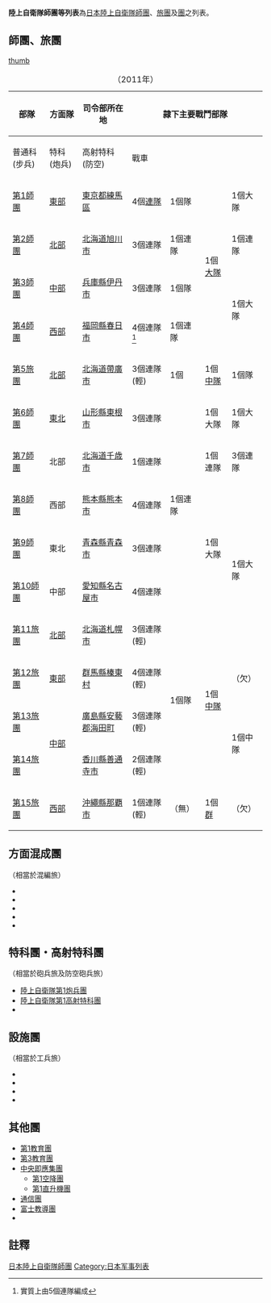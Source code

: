 
'''陸上自衛隊師團等列表'''為[[日本|日本]][[陸上自衛隊|陸上自衛隊]][[師團|師團]]、[[旅|旅團]]及[[團_(軍隊)|團]]之列表。

== 師團、旅團 ==
[[file:JGSDF_divisions.svg|thumb]]
{| class="wikitable"
|+（2011年）
|-
!rowspan="2"|部隊!!rowspan="2"|方面隊!!rowspan="2"|司令部所在地!!colspan="4"|隷下主要戰鬥部隊!!rowspan="2"|特色||rowspan=2|{{link-ja|指定職|指定職|師團/旅團長}}<br />俸給!!rowspan="2"|部隊官方主頁
|-
!普通科(步兵)!!特科(炮兵)!!高射特科(防空)!!戰車
|-
|[[陸上自衛隊第1師團|第1師團]]||[[東部方面隊|東部]]||[[東京都|東京都]][[練馬區|練馬區]]||4個[[團_(軍隊)|連隊]]||1個隊||rowspan="4"|1個[[营|大隊]]||1個大隊||即應近代化（政經中樞型）||rowspan=4|2號俸給||[http://www.mod.go.jp/gsdf/eae/1d/]
|-
|[[陸上自衛隊第2師團|第2師團]]||[[北部方面隊|北部]]||[[北海道|北海道]][[旭川市|旭川市]]||3個連隊||1個連隊||1個連隊||總合近代化||[http://www.mod.go.jp/gsdf/nae/2d/]
|-
|[[陸上自衛隊第3師團|第3師團]]||[[中部方面队|中部]]||[[兵庫縣|兵庫縣]][[伊丹市|伊丹市]]||3個連隊||1個隊||rowspan=2|1個大隊||即應近代化（政經中樞型）||[http://www.mod.go.jp/gsdf/mae/3d/]
|-
|[[陸上自衛隊第4師團|第4師團]]||[[西部方面隊|西部]]||[[福岡縣|福岡縣]][[春日市|春日市]]||4個連隊<ref>{{link-ja|對馬警備隊 (陸上自衛隊)|対馬警備隊 (陸上自衛隊)|對馬警備隊}}實質上由5個連隊編成</ref>||1個連隊||即應近代化||[http://www.mod.go.jp/gsdf/wae/4d/]
|-
|[[陸上自衛隊第5旅團|第5旅團]]||[[北部方面隊|北部]]||[[北海道|北海道]][[帶廣市|帶廣市]]||3個連隊 (輕)||1個{{link-ja|隊|隊}}||1個[[连|中隊]]||1個隊||總和近代化||1號俸給||[http://www.mod.go.jp/gsdf/nae/5d/]
|-
|[[陸上自衛隊第6師團|第6師團]]||[[東北方面隊|東北]]||[[山形縣|山形縣]][[東根市|東根市]]||3個連隊||rowspan="5"|1個連隊||1個大隊||1個大隊||即應近代化||2號俸給||[http://www.mod.go.jp/gsdf/neae/6d/]
|-
|[[陸上自衛隊第7師團|第7師團]]||北部||[[北海道|北海道]][[千歳市|千歳市]]||1個連隊||1個連隊||3個連隊||總合近代化（裝甲部隊）||rowspan=9|1號俸給||[http://www.mod.go.jp/gsdf/nae/7d/]
|-
|[[陸上自衛隊第8師團|第8師團]]||西部||[[熊本縣|熊本縣]][[熊本市|熊本市]]||4個連隊||rowspan="3"|1個大隊||rowspan="4"|1個大隊||rowspan="3"|即應近代化||[http://www.mod.go.jp/gsdf/wae/8d/]
|-
|[[陸上自衛隊第9師團|第9師團]]||東北||[[青森縣|青森縣]][[青森市|青森市]]||3個連隊||[http://www.mod.go.jp/gsdf/neae/9d/]
|-
|[[陸上自衛隊第10師團|第10師團]]||中部||[[愛知縣|愛知縣]][[名古屋市|名古屋市]]||4個連隊||[http://www.mod.go.jp/gsdf/mae/10d/]
|-
|[[陸上自衛隊第11旅團|第11旅團]]||[[北部方面隊|北部]]||[[北海道|北海道]][[札幌市|札幌市]]||3個連隊 (輕)||rowspan="4"|1個隊||rowspan="4"|1個[[连|中隊]]||總合近代化||[http://www.mod.go.jp/gsdf/nae/11d/]
|-
|[[陸上自衛隊第12旅團|第12旅團]]||[[東部方面隊|東部]]||[[群馬縣|群馬縣]][[榛東村|榛東村]]||4個連隊 (輕)||（欠）||即應近代化（空中機動）||[http://www.mod.go.jp/gsdf/eae/12b/] {{Wayback|url=http://www.mod.go.jp/gsdf/eae/12b/ |date=20070930232112 }}
|-
|[[陸上自衛隊第13旅團|第13旅團]]||rowspan="2"|[[中部方面隊|中部]]||[[廣島縣|廣島縣]][[安藝郡_(廣島縣)|安藝郡]][[海田町|海田町]]||3個連隊 (輕)||rowspan="2"|1個中隊||rowspan="2"|即應近代化||[http://www.mod.go.jp/gsdf/mae/13b/]
|-
|[[陸上自衛隊第14旅團|第14旅團]]||[[香川縣|香川縣]][[善通寺市|善通寺市]]||2個連隊 (輕)||[http://www.mod.go.jp/gsdf/mae/14b/]
|-
|[[陸上自衛隊第15旅團|第15旅團]]||[[西部方面隊|西部]]||[[沖繩縣|沖繩縣]][[那覇市|那覇市]]||1個連隊 (輕)||（無）||1個[[群_(軍事)|群]]||（欠）||即應近代化（離島型）||[https://web.archive.org/web/20110629010741/http://www.mod.go.jp/gsdf/wae/1cb/]
|}

== 方面混成團 ==
（相當於混編旅）
* {{link-ja|北部方面混合團|北部方面混成団}}
* {{link-ja|東北方面混合團|東北方面混成団}}
* {{link-ja|東部方面混合團|東部方面混成団}}
* {{link-ja|中部方面混合團|中部方面混成団}}
* {{link-ja|西部方面混合團|西部方面混成団}}

== 特科團・高射特科團 ==
（相當於砲兵旅及防空砲兵旅）
* [[陸上自衛隊第1炮兵團|陸上自衛隊第1炮兵團]]
* [[陸上自衛隊第1高射特科團|陸上自衛隊第1高射特科團]]
* {{link-ja|陸上自衛隊第2高射特科團|第2高射特科団}}

== 設施團 ==
（相當於工兵旅）
* {{link-ja|陸上自衛隊第1設施團|第1施設団}}
* {{link-ja|陸上自衛隊第2設施團|第2施設団}}
* {{link-ja|陸上自衛隊第4設施團|第4施設団}}
* {{link-ja|陸上自衛隊第5設施團|第5施設団}}

== 其他團 ==
* [[第1教育團|第1教育團]]
* [[第3教育團|第3教育團]]
* [[中央即應集團|中央即應集團]]
** [[自衛隊第1空降團|第1空降團]] 
** [[第1直升機團|第1直升機團]]
* [[通信團|通信團]]
* [[戰車教導隊|富士教導團]]
* {{link-ja|陸上自衛隊研究本部|陸上自衛隊研究本部}}{{link-ja|陸上自衛隊開發實驗團|陸上自衛隊開発実験団 (陸上自衛隊)|開發實驗團}}

==註釋==
{{reflist}}

{{陸上自衛隊2}}

[[Category:日本陸上自衛隊師團|]]
[[Category:日本军事列表|Category:日本军事列表]]